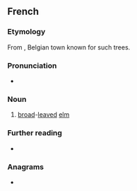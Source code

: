 ==French==

===Etymology===
From {{m|fr|Ypres}}, Belgian town known for such trees.

===Pronunciation===
* {{fr-IPA}}

===Noun===
{{fr-noun|m|ypréaux}}

# [[broad]]-[[leaved]] [[elm]]

===Further reading===
* {{R:TLFi}}

===Anagrams===
* {{l|fr|payeur}}